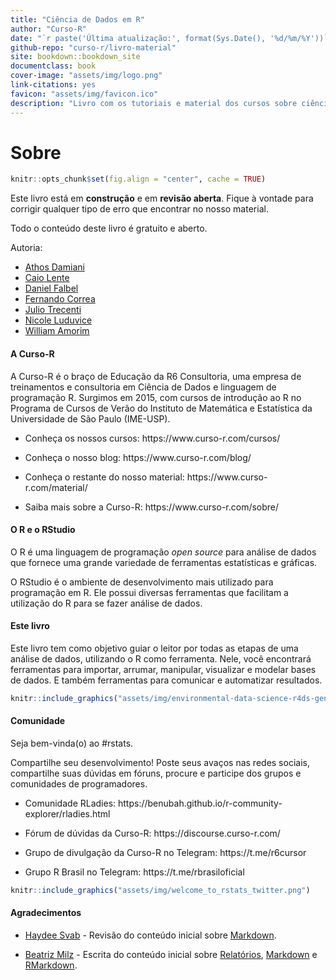 ```yaml
--- 
title: "Ciência de Dados em R"
author: "Curso-R"
date: "`r paste('Última atualização:', format(Sys.Date(), '%d/%m/%Y'))`"
github-repo: "curso-r/livro-material"
site: bookdown::bookdown_site
documentclass: book
cover-image: "assets/img/logo.png"
link-citations: yes
favicon: "assets/img/favicon.ico"
description: "Livro com os tutoriais e material dos cursos sobre ciência de dados da Curso-R."
---
```


# Sobre {-}

```r
knitr::opts_chunk$set(fig.align = "center", cache = TRUE)
```

Este livro está em **construção** e em **revisão aberta**. Fique à vontade para corrigir qualquer tipo de erro que encontrar no nosso material.

Todo o conteúdo deste livro é gratuito e aberto.

Autoria:

- [Athos Damiani](https://twitter.com/athos_damiani)
- [Caio Lente](https://lente.dev/)
- [Daniel Falbel](https://twitter.com/dfalbel)
- [Fernando Correa](https://twitter.com/Azeloc)
- [Julio Trecenti](https://twitter.com/jtrecenti)
- [Nicole Luduvice](http://linkedin.com/in/nicole-luduvice-9a6379197)
- [William Amorim](https://twitter.com/Williamorim89)

#### A Curso-R {-}

A Curso-R é o braço de Educação da R6 Consultoria, uma empresa de treinamentos e consultoria em Ciência de Dados e linguagem de programação R. Surgimos em 2015, com cursos de introdução ao R no Programa de Cursos de Verão do Instituto de Matemática e Estatística da Universidade de São Paulo (IME-USP).

- Conheça os nossos cursos: https://www.curso-r.com/cursos/

- Conheça o nosso blog: https://www.curso-r.com/blog/

- Conheça o restante do nosso material: https://www.curso-r.com/material/

- Saiba mais sobre a Curso-R: https://www.curso-r.com/sobre/

#### O R e o RStudio {-}

O R é uma linguagem de programação *open source* para análise de dados que fornece uma grande variedade de ferramentas estatísticas e gráficas.

O RStudio é o ambiente de desenvolvimento mais utilizado para programação em R. Ele possui diversas ferramentas que facilitam a utilização do R para se fazer análise de dados.

#### Este livro {-}

Este livro tem como objetivo guiar o leitor por todas as etapas de uma análise de dados, utilizando o R como ferramenta. Nele, você encontrará ferramentas para importar, arrumar, manipular, visualizar e modelar bases de dados. E também ferramentas para comunicar e automatizar resultados.

```r
knitr::include_graphics("assets/img/environmental-data-science-r4ds-general.png")
```

#### Comunidade {-}

Seja bem-vinda(o) ao #rstats.

Compartilhe seu desenvolvimento! Poste seus avaços nas redes sociais, compartilhe suas dúvidas em fóruns, procure e participe dos grupos e comunidades de programadores.

- Comunidade RLadies: https://benubah.github.io/r-community-explorer/rladies.html

- Fórum de dúvidas da Curso-R: https://discourse.curso-r.com/

- Grupo de divulgação da Curso-R no Telegram: https://t.me/r6cursor

- Grupo R Brasil no Telegram: https://t.me/rbrasiloficial

```r
knitr::include_graphics("assets/img/welcome_to_rstats_twitter.png")
```

#### Agradecimentos {-}

- [Haydee Svab](https://www.linkedin.com/in/hsvab) - Revisão do conteúdo inicial sobre [Markdown](#markdown).

- [Beatriz Milz](https://beatrizmilz.com/about.html) - Escrita do conteúdo inicial sobre [Relatórios](#relatorios), [Markdown](#markdown) e [RMarkdown](#rmarkdown).

